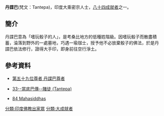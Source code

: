 '''丹諜巴'''(梵文：Tantepa)，印度大乘密宗人士，[[八十四大成就者|八十四成就者]]之一。
==簡介==
丹諜巴意為「嗜玩骰子的人」，是考桑比地方的低種姓階級。因嗜玩骰子而散盡積蓄，淪落到野外的一處墓地，巧遇一瑜珈士，授予他不必放棄骰子的佛法，於是丹諜巴依法修行，證得大手印，即身前往空行淨土。

==參考資料==
{{reflist}}
*[http://www.lopon.org.tw/teachings/page2_1.aspx?cid=100&lid=101&id=4713 第五十九位尊者 丹諜巴尊者]{{Wayback|url=http://www.lopon.org.tw/teachings/page2_1.aspx?cid=100&lid=101&id=4713 |date=20160215001504 }}

*[https://archive.is/20140903074310/http://www.karmapa-news.com/page3_8_33.php 33--當底巴傳--賭徒 (Tantepa)]

*[http://www.tsemrinpoche.com/tsem-tulku-rinpoche/buddhas-dharma/vajradhara-and-84-mahasiddhas.html 84 Mahasiddhas]{{Wayback|url=http://www.tsemrinpoche.com/tsem-tulku-rinpoche/buddhas-dharma/vajradhara-and-84-mahasiddhas.html |date=20140905044317 }}
{{84Buddhist}}
[[分類:印度佛教出家眾|分類:印度佛教出家眾]]
[[分類:大成就者|分類:大成就者]]
